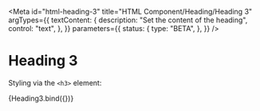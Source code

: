 <!-- @license CC0-1.0 -->



<Meta
  id="html-heading-3"
  title="HTML Component/Heading/Heading 3"
  argTypes={{
    textContent: {
      description: "Set the content of the heading",
      control: "text",
    },
  }}
  parameters={{
    status: {
      type: "BETA",
    },
  }}
/>

# Heading 3

Styling via the `<h3>` element:

<Canvas>
  <Story
    name="Default"
    args={{
      textContent: "The Quick Brown Fox Jumps Over The Lazy Dog",
    }}
  >
    {Heading3.bind({})}
  </Story>
</Canvas>

<ArgsTable story="Default" />
